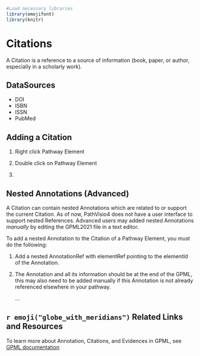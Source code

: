 
```r
#Load necessary libraries
library(emojifont)
library(knitr)
```

# Citations

A Citation is a reference to a source of information (book, paper, or author, especially in a scholarly work).

## DataSources 

- DOI 
- ISBN
- ISSN 
- PubMed


## Adding a Citation

1. Right click Pathway Element
2. Double click on Pathway Element 


3. 


## Nested Annotations (Advanced)

A Citation can contain nested Annotations which are related to or support the current Citation. As of now, PathVisio4 does not have a user interface to support nested References. Advanced users may added nested Annotations *manually* by editing the GPML2021 file in a text editor. 

To add a nested Annotation to the Citation of a Pathway Element, you must do the following:   

1. Add a nested AnnotationRef with elementRef pointing to the elementId of the Annotation. 

    <CitationRef elementRef="c0001">
        <AnnotationRef elementRef="a0002" />
    </CitationRef>


2. The Annotation and all its information should be at the end of the GPML, this may also need to be added manually if this Annotation is not already referenced elsewhere in your pathway.
    
    <Annotations>
        </Annotation>
            <Annotation elementId="a0002" name="thyroid cancer" type="Disease">
            <Xref identifier="1781" dataSource="DOID"/>
    	<Url link="https://identifiers.org/DOID:1781"/>
        </Annotation>
    </Annotations>
    <Citations>
        <Citation elementId="c0001">
            <Xref identifier="7730304" dataSource="pubmed"/>
            <Url link="https://identifiers.org/pubmed:7730304"/>
        </Citation>
        ...
    </Citations>


## `r emoji("globe_with_meridians")` Related Links and Resources
To learn more about Annotation, Citations, and Evidences in GPML, see [GPML documentation](https://pathvisio.org/documentation/Whats-New-GPML2021.html#streamlined-annotations-citations-and-evidences)








